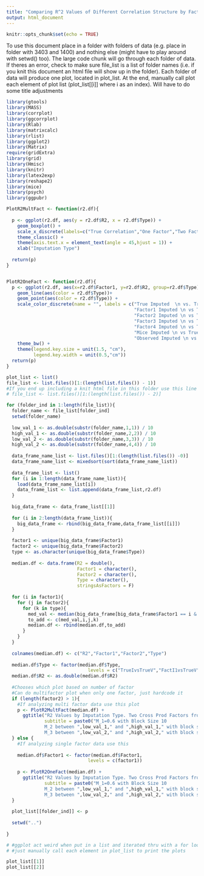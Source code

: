 ```yaml
---
title: "Comparing R^2 Values of Different Correlation Structure by Factor Ignoring Heterogeneity"
output: html_document
---
```


```r
knitr::opts_chunk$set(echo = TRUE)
```

To use this document place in a folder with folders of data (e.g. place in folder with 3403 and 1400) and nothing else (might have to play around with setwd() too). The large code chunk will go through each folder of data. If theres an error, check to make sure file_list is a list of folder names (i.e. if you knit this document an html file will show up in the folder). Each folder of data will produce one plot, located in plot_list. At the end, manually call plot each element of plot list (plot_list[[i]] where i as an index). Will have to do some title adjustments 

```r

library(gtools)
library(MASS)
library(corrplot)
library(ggcorrplot)
library(Rlab)
library(matrixcalc)
library(rlist)
library(ggplot2)
library(Matrix)
require(gridExtra)
library(grid)
library(Hmisc)
library(knitr)
library(latex2exp)
library(reshape2)
library(mice)
library(psych)
library(ggpubr)

PlotR2MultFact <- function(r2.df){
  
  p <- ggplot(r2.df, aes(y = r2.df$R2, x = r2.df$Type)) +
    geom_boxplot() +
    scale_x_discrete(labels=c("True Correlation","One Factor","Two Factors","Three Factors","Four Factors","Mice","Ignoring Heterogeneity")) +
    theme_classic() +
    theme(axis.text.x = element_text(angle = 45,hjust = 1)) +
    xlab("Imputation Type")
  
  return(p)
}


PlotR2OneFact <- function(r2.df){
  p <- ggplot(r2.df, aes(x=r2.df$Factor1, y=r2.df$R2, group=r2.df$Type)) +
    geom_line(aes(color = r2.df$Type))+
    geom_point(aes(color = r2.df$Type)) +
    scale_color_discrete(name = "", labels = c("True Imputed  \n vs. True Value",
                                               "Factor1 Imputed \n vs True Value",
                                               "Factor2 Imputed \n vs True Value",
                                               "Factor3 Imputed \n vs True Value",
                                               "Factor4 Imputed \n vs True Value",
                                               "Mice Imputed \n vs True Value",
                                               "Observed Imputed \n vs. True Value")) +
    theme_bw() +
    theme(legend.key.size = unit(1.5, "cm"),
          legend.key.width = unit(0.5,"cm"))
  return(p)
}

plot_list <- list()
file_list <- list.files()[1:(length(list.files()) - 1)]
#If you end up including a knit html file in this folder use this line instead
# file_list <- list.files()[1:(length(list.files()) - 2)]

for (folder_ind in 1:length(file_list)){
  folder_name <- file_list[folder_ind]
  setwd(folder_name)
  
  low_val_1 <- as.double(substr(folder_name,1,1)) / 10
  high_val_1 <- as.double(substr(folder_name,2,2)) / 10
  low_val_2 <- as.double(substr(folder_name,3,3)) / 10
  high_val_2 <- as.double(substr(folder_name,4,4)) / 10
  
  data_frame_name_list <- list.files()[1:(length(list.files()) -0)]
  data_frame_name_list <- mixedsort(sort(data_frame_name_list))
  
  data_frame_list <- list()
  for (i in 1:length(data_frame_name_list)){
    load(data_frame_name_list[i])
    data_frame_list <- list.append(data_frame_list,r2.df)
  }
  
  big_data_frame <- data_frame_list[[1]]
  
  for (i in 2:length(data_frame_list)){
    big_data_frame <- rbind(big_data_frame,data_frame_list[[i]])
  }
  
  factor1 <- unique(big_data_frame$Factor1)
  factor2 <- unique(big_data_frame$Factor2)
  type <- as.character(unique(big_data_frame$Type))
  
  median.df <- data.frame(R2 = double(),
                          Factor1 = character(),
                          Factor2 = character(),
                          Type = character(),
                          stringsAsFactors = F)
  
  for (i in factor1){
    for (j in factor2){
      for (k in type){
        med_val <- median(big_data_frame[big_data_frame$Factor1 == i & big_data_frame$Factor2 == j & big_data_frame$Type == k,]$R2)
        to_add <- c(med_val,i,j,k)
        median.df <- rbind(median.df,to_add)
      }
    }
  }
  
  colnames(median.df) <- c("R2","Factor1","Factor2","Type")
  
  median.df$Type <- factor(median.df$Type,
                              levels = c("TrueIvsTrueV","FactI1vsTrueV", "FactI2vsTrueV", "FactI3vsTrueV","FactI4vsTrueV", "MiceIvsTrueV", "ObsIvsTrueV"))
  median.df$R2 <- as.double(median.df$R2)
  
  #Chooses which plot based on number of factor
  #Can do multifactor plot when only one factor, just hardcode it
  if (length(factor2) > 1){
    #If analyzing multi factor data use this plot
    p <- PlotR2MultFact(median.df) + 
      ggtitle("R2 Values by Imputation Type. Two Cross Prod Factors from -1 to 1 by .25",
              subtitle = paste0("M_1=0.6 with Block Size 10 
              M_2 between ",low_val_1," and ",high_val_1," with block size 5, number 1 and 3
              M_3 between ",low_val_2," and ",high_val_2," with block size 5, number 2 and 4"))
  } else {
    #If analyzing single factor data use this
    
    median.df$Factor1 <- factor(median.df$Factor1,
                              levels = c(factor1))
    
    p <- PlotR2OneFact(median.df) + 
      ggtitle("R2 Values by Imputation Type. Two Cross Prod Factors from -1 to 1 by .25",
              subtitle = paste0("M_1=0.6 with Block Size 10 
              M_2 between ",low_val_1," and ",high_val_1," with block size 5, number 1 and 3
              M_3 between ",low_val_2," and ",high_val_2," with block size 5, number 2 and 4"))
  }
    
  plot_list[[folder_ind]] <- p
  
  setwd("..")
  
}
```

```r
# #ggplot act weird when put in a list and iterated thru with a for loop
# #just manually call each element in plot_list to print the plots

plot_list[[1]]
plot_list[[2]]
```






